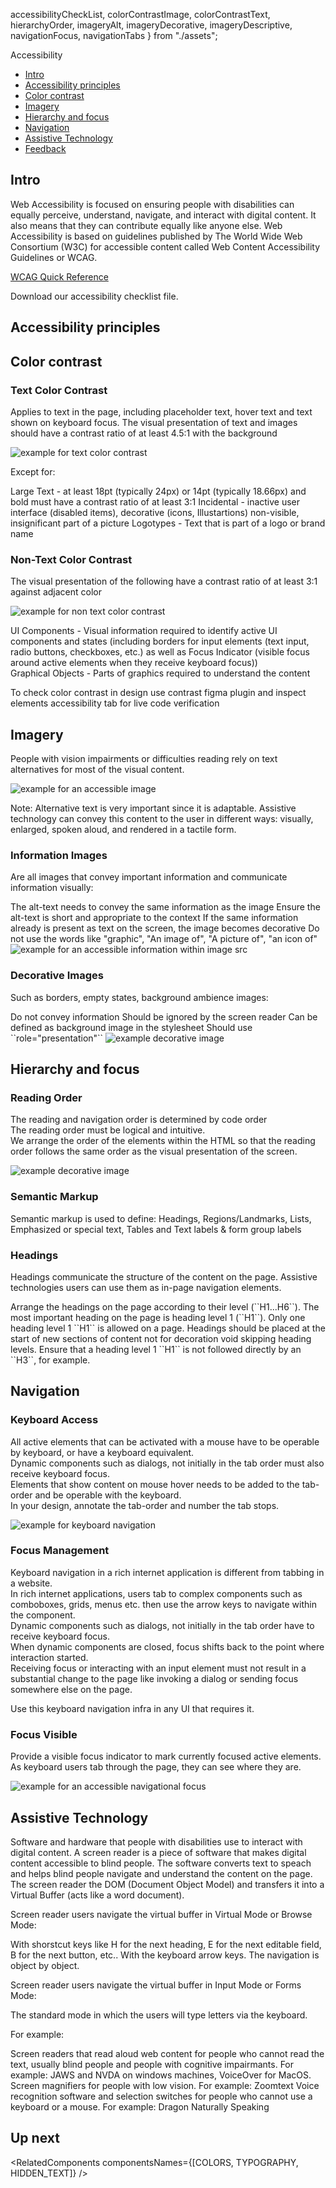   accessibilityCheckList,
  colorContrastImage,
  colorContrastText,
  hierarchyOrder,
  imageryAlt,
  imageryDecorative,
  imageryDescriptive,
  navigationFocus,
  navigationTabs
} from "./assets";

<Meta title="Foundations/Accessibility" />

<ComponentNameDecorator withFoundationBackground>Accessibility</ComponentNameDecorator>

- [Intro](#intro)
- [Accessibility principles](#accessibility-principles)
- [Color contrast](#color-contrast)
- [Imagery](#imagery)
- [Hierarchy and focus](#hierarchy-and-focus)
- [Navigation](#navigation)
- [Assistive Technology](#assistive-technology)
- [Feedback](#feedback)

## Intro

Web Accessibility is focused on ensuring people with disabilities can equally perceive, understand, navigate, and interact with digital content. It also means that they can contribute equally like anyone else.
Web Accessibility is based on guidelines published by The World Wide Web Consortium (W3C) for accessible content called Web Content Accessibility Guidelines or WCAG.

[WCAG Quick Reference](https://www.w3.org/WAI/WCAG21/quickref/?currentsidebar=%23col_customize#principle1)

<Tip title="Get our Accessibility checklist">
  <Link href={accessibilityCheckList} size={Link.sizes.SMALL}>
    Download
  </Link>
  our accessibility checklist file.
</Tip>

## Accessibility principles

<PrinciplesAccesability />

## Color contrast

### Text Color Contrast

Applies to text in the page, including placeholder text, hover text and text shown on keyboard focus.
The visual presentation of text and images should have a contrast ratio of at least 4.5:1 with the background

<Frame noBorder noGutter>
  <img src={colorContrastText} alt="example for text color contrast" />
</Frame>

Except for:

<UnstyledList>
  <UnstyledListItem>
    Large Text - at least 18pt (typically 24px) or 14pt (typically 18.66px) and bold must have a contrast ratio of at
    least 3:1
  </UnstyledListItem>
  <UnstyledListItem>
    Incidental - inactive user interface (disabled items), decorative (icons, Illustartions) non-visible, insignificant
    part of a picture
  </UnstyledListItem>
  <UnstyledListItem>Logotypes - Text that is part of a logo or brand name</UnstyledListItem>
</UnstyledList>

### Non-Text Color Contrast

The visual presentation of the following have a contrast ratio of at least 3:1 against adjacent color

<Frame noBorder noGutter>
  <img src={colorContrastImage} alt="example for non text color contrast" />
</Frame>

UI Components - Visual information required to identify active UI components and states (including borders for input elements (text input, radio buttons, checkboxes, etc.) as well as Focus Indicator (visible focus around active elements when they receive keyboard focus))<br/>
Graphical Objects - Parts of graphics required to understand the content

<Tip title="Use color contrast tools for code and design">
  To check color contrast in design use
  <Link href="https://www.figma.com/community/plugin/748533339900865323/Contrast" size={Link.sizes.SMALL}>
    contrast figma plugin
  </Link>
  and inspect elements accessibility tab for live code verification
</Tip>

## Imagery

People with vision impairments or difficulties reading rely on text alternatives for most of the visual content.

<Frame noBorder noGutter>
  <img src={imageryAlt} alt="example for an accessible image" />
</Frame>

Note: Alternative text is very important since it is adaptable. Assistive technology can convey this content to the user in different ways: visually, enlarged, spoken aloud, and rendered in a tactile form.

### Information Images

Are all images that convey important information and communicate information visually:

<UnstyledList>
  <UnstyledListItem>The alt-text needs to convey the same information as the image</UnstyledListItem>
  <UnstyledListItem>Ensure the alt-text is short and appropriate to the context</UnstyledListItem>
  <UnstyledListItem>
    If the same information already is present as text on the screen, the image becomes decorative
  </UnstyledListItem>
  <UnstyledListItem>Do not use the words like "graphic", "An image of", "A picture of", "an icon of"</UnstyledListItem>
</UnstyledList>

<Frame className="monday-storybook-frame--no-border monday-storybook-frame--no-gutter">
  <img src={imageryDescriptive} alt="example for an accessible information within image src" />
</Frame>

### Decorative Images

Such as borders, empty states, background ambience images:

<UnstyledList>
  <UnstyledListItem>Do not convey information</UnstyledListItem>
  <UnstyledListItem>Should be ignored by the screen reader</UnstyledListItem>
  <UnstyledListItem>Can be defined as background image in the stylesheet</UnstyledListItem>
  <UnstyledListItem>Should use ``role="presentation"``</UnstyledListItem>
</UnstyledList>

<Frame noBorder noGutter>
  <img src={imageryDecorative} alt="example decorative image" role="presentation" />
</Frame>

## Hierarchy and focus

### Reading Order

The reading and navigation order is determined by code order<br/>
The reading order must be logical and intuitive.<br/>
We arrange the order of the elements within the HTML so that the reading order follows the same order as the visual presentation of the screen.

<Frame noBorder noGutter>
  <img src={hierarchyOrder} alt="example decorative image" role="presentation" />
</Frame>

### Semantic Markup

Semantic markup is used to define: Headings, Regions/Landmarks, Lists, Emphasized or special text, Tables and
Text labels & form group labels

### Headings

Headings communicate the structure of the content on the page. Assistive technologies users can use them as in-page navigation elements.

<UnstyledList>
  <UnstyledListItem>Arrange the headings on the page according to their level (``H1...H6``).</UnstyledListItem>
  <UnstyledListItem>The most important heading on the page is heading level 1 (``H1``).</UnstyledListItem>
  <UnstyledListItem>Only one heading level 1 ``H1`` is allowed on a page.</UnstyledListItem>
  <UnstyledListItem>
    Headings should be placed at the start of new sections of content not for decoration
  </UnstyledListItem>
  <UnstyledListItem>
    void skipping heading levels. Ensure that a heading level 1 ``H1`` is not followed directly by an ``H3``, for
    example.
  </UnstyledListItem>
</UnstyledList>

## Navigation

### Keyboard Access

All active elements that can be activated with a mouse have to be operable by keyboard, or have a keyboard equivalent.<br/>
Dynamic components such as dialogs, not initially in the tab order must also receive keyboard focus.<br/>
Elements that show content on mouse hover needs to be added to the tab-order and be operable with the keyboard.<br/>
In your design, annotate the tab-order and number the tab stops.

<Frame noBorder noGutter>
  <img src={navigationTabs} alt="example for keyboard navigation" role="presentation" />
</Frame>

### Focus Management

Keyboard navigation in a rich internet application is different from tabbing in a website.<br/>
In rich internet applications, users tab to complex components such as comboboxes, grids, menus etc. then use the arrow keys to navigate within the component.<br/>
Dynamic components such as dialogs, not initially in the tab order have to receive keyboard focus.<br/>
When dynamic components are closed, focus shifts back to the point where interaction started.<br/>
Receiving focus or interacting with an input element must not result in a substantial change to the page like invoking a dialog or sending focus somewhere else on the page.

<Tip title="We got you covered with tab navigation">Use this keyboard navigation infra in any UI that requires it.</Tip>

### Focus Visible

Provide a visible focus indicator to mark currently focused active elements.<br/>
As keyboard users tab through the page, they can see where they are.

<Frame noBorder noGutter>
  <img src={navigationFocus} alt="example for an accessible navigational focus" role="presentation" />
</Frame>

## Assistive Technology

Software and hardware that people with disabilities use to interact with digital content.
A screen reader is a piece of software that makes digital content accessible to blind people. The software converts text to speach and helps blind people navigate and understand the content on the page.
The screen reader the DOM (Document Object Model) and transfers it into a Virtual Buffer (acts like a word document).

Screen reader users navigate the virtual buffer in Virtual Mode or Browse Mode:

<UnstyledList>
  <UnstyledListItem>
    With shorstcut keys like H for the next heading, E for the next editable field, B for the next button, etc..
  </UnstyledListItem>
  <UnstyledListItem>With the keyboard arrow keys. The navigation is object by object.</UnstyledListItem>
</UnstyledList>

Screen reader users navigate the virtual buffer in Input Mode or Forms Mode:

<UnstyledList>
  <UnstyledListItem>The standard mode in which the users will type letters via the keyboard.</UnstyledListItem>
</UnstyledList>

For example:

<UnstyledList>
  <UnstyledListItem>
    Screen readers that read aloud web content for people who cannot read the text, usually blind people and people with
    cognitive impairmants. For example: JAWS and NVDA on windows machines, VoiceOver for MacOS.
  </UnstyledListItem>
  <UnstyledListItem>Screen magnifiers for people with low vision. For example: Zoomtext</UnstyledListItem>
  <UnstyledListItem>
    Voice recognition software and selection switches for people who cannot use a keyboard or a mouse. For example:
    Dragon Naturally Speaking
  </UnstyledListItem>
</UnstyledList>

## Up next

<RelatedComponents componentsNames={[COLORS, TYPOGRAPHY, HIDDEN_TEXT]} />
